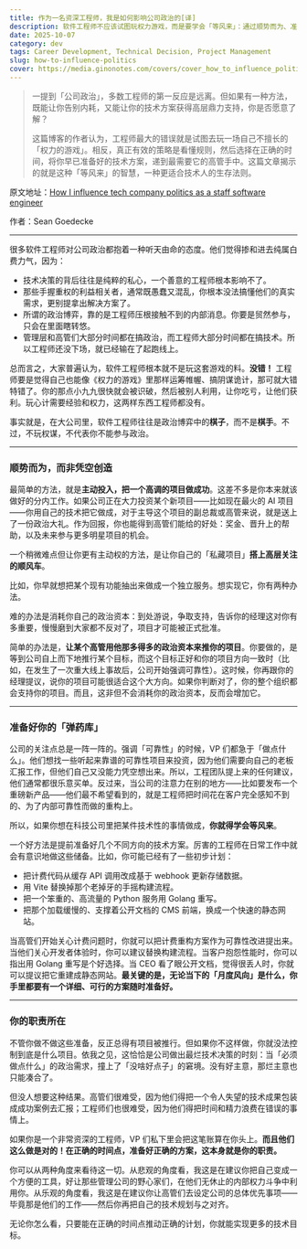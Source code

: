 ```yaml
---
title: 作为一名资深工程师，我是如何影响公司政治的[译]
description: 软件工程师不应该试图玩权力游戏，而是要学会「等风来」：通过顺势而为、准备技术方案库、在正确时机推动项目，实现技术目标并获得高层支持。这是一种更适合技术人的公司政治参与策略。
date: 2025-10-07
category: dev
tags: Career Development, Technical Decision, Project Management
slug: how-to-influence-politics
cover: https://media.ginonotes.com/covers/cover_how_to_influence_politics.jpg
---
```


> 一提到「公司政治」，多数工程师的第一反应是远离。但如果有一种方法，既能让你告别内耗，又能让你的技术方案获得高层鼎力支持，你是否愿意了解？
>
> 这篇博客的作者认为，工程师最大的错误就是试图去玩一场自己不擅长的「权力的游戏」。相反，真正有效的策略是看懂规则，然后选择在正确的时间，将你早已准备好的技术方案，递到最需要它的高管手中。这篇文章揭示的就是这种「等风来」的智慧，一种更适合技术人的生存法则。

原文地址：[How I influence tech company politics as a staff software engineer](https://www.seangoedecke.com/how-to-influence-politics/)

作者：Sean Goedecke

---

很多软件工程师对公司政治都抱着一种听天由命的态度。他们觉得掺和进去纯属白费力气，因为：

- 技术决策的背后往往是纯粹的私心，一个善意的工程师根本影响不了。
- 那些手握重权的利益相关者，通常既愚蠢又混乱，你根本没法搞懂他们的真实需求，更别提拿出解决方案了。
- 所谓的政治博弈，靠的是工程师压根接触不到的内部消息。你要是贸然参与，只会在里面瞎转悠。
- 管理层和高管们大部分时间都在搞政治，而工程师大部分时间都在搞技术。所以工程师还没下场，就已经输在了起跑线上。

总而言之，大家普遍认为，软件工程师根本就不是玩这套游戏的料。**没错！** 工程师要是觉得自己也能像《权力的游戏》里那样运筹帷幄、搞阴谋诡计，那可就大错特错了。你的那点小九九很快就会被识破，然后被别人利用，让你吃亏，让他们获利。玩心计需要经验和权力，这两样东西工程师都没有。

事实就是，在大公司里，软件工程师往往是政治博弈中的**棋子**，而不是**棋手**。不过，不玩权谋，不代表你不能参与政治。

---

### 顺势而为，而非凭空创造

最简单的方法，就是**主动投入，把一个高调的项目做成功**。这差不多是你本来就该做好的分内工作。如果公司正在大力投资某个新项目——比如现在最火的 AI 项目——你用自己的技术把它做成，对于主导这个项目的副总裁或高管来说，就是送上了一份政治大礼。作为回报，你也能得到高管们能给的好处：奖金、晋升上的帮助，以及未来参与更多明星项目的机会。

一个稍微难点但让你更有主动权的方法，是让你自己的「私藏项目」**搭上高层关注的顺风车**。

比如，你早就想把某个现有功能抽出来做成一个独立服务。想实现它，你有两种办法。

难的办法是消耗你自己的政治资本：到处游说，争取支持，告诉你的经理这对你有多重要，慢慢磨到大家都不反对了，项目才可能被正式批准。

简单的办法是，**让某个高管用他那多得多的政治资本来推你的项目**。你要做的，是等到公司自上而下地推行某个目标，而这个目标正好和你的项目方向一致时（比如，在发生了一次重大线上事故后，公司开始强调可靠性）。这时候，你再跟你的经理提议，说你的项目可能很适合这个大方向。如果你判断对了，你的整个组织都会支持你的项目。而且，这非但不会消耗你的政治资本，反而会增加它。

---

### 准备好你的「弹药库」

公司的关注点总是一阵一阵的。强调「可靠性」的时候，VP 们都急于「做点什么」。他们想找一些听起来靠谱的可靠性项目来投资，因为他们需要向自己的老板汇报工作，但他们自己又没能力凭空想出来。所以，工程团队提上来的任何建议，他们通常都很乐意买单。反过来，当公司的注意力在别的地方——比如要发布一个重磅新产品——他们最不希望看到的，就是工程师把时间花在客户完全感知不到的、为了内部可靠性而做的重构上。

所以，如果你想在科技公司里把某件技术性的事情做成，**你就得学会等风来**。

一个好方法是提前准备好几个不同方向的技术方案。厉害的工程师在日常工作中就会有意识地做这些储备。比如，你可能已经有了一些初步计划：

- 把计费代码从缓存 API 调用改成基于 webhook 更新存储数据。
- 用 Vite 替换掉那个老掉牙的手摇构建流程。
- 把一个笨重的、高流量的 Python 服务用 Golang 重写。
- 把那个加载缓慢的、支撑着公开文档的 CMS 前端，换成一个快速的静态网站。

当高管们开始关心计费问题时，你就可以把计费重构方案作为可靠性改进提出来。当他们关心开发者体验时，你可以建议替换构建流程。当客户抱怨性能时，你可以指出用 Golang 重写是个好选择。当 CEO 看了眼公开文档，觉得很丢人时，你就可以提议把它重建成静态网站。**最关键的是，无论当下的「月度风向」是什么，你手里都要有一个详细、可行的方案随时准备好。**

---

### 你的职责所在

不管你做不做这些准备，反正总得有项目被推行。但如果你不这样做，你就没法控制到底是什么项目。依我之见，这恰恰是公司做出最烂技术决策的时刻：当「必须做点什么」的政治需求，撞上了「没啥好点子」的窘境。没有好主意，那烂主意也只能凑合了。

但没人想要这种结果。高管们很难受，因为他们得把一个令人失望的技术成果包装成成功案例去汇报；工程师们也很难受，因为他们得把时间和精力浪费在错误的事情上。

如果你是一个非常资深的工程师，VP 们私下里会把这笔账算在你头上。**而且他们这么做是对的！在正确的时间点，准备好正确的方案，这本身就是你的职责。**

你可以从两种角度来看待这一切。从悲观的角度看，我这是在建议你把自己变成一个方便的工具，好让那些管理公司的野心家们，在他们无休止的内部权力斗争中利用你。从乐观的角度看，我这是在建议你让高管们去设定公司的总体优先事项——毕竟那是他们的工作——然后你再把自己的技术规划与之对齐。

无论你怎么看，只要能在正确的时间点推动正确的计划，你就能实现更多的技术目标。
